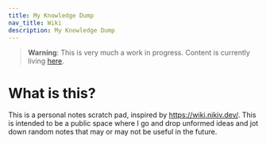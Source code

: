 ```yaml
---
title: My Knowledge Dump
nav_title: Wiki
description: My Knowledge Dump
---
```


> **Warning**: This is very much a work in progress. Content is currently
> living [here](https://github.com/thiskevinwang/public-docs/tree/manifestless).

# What is this?

This is a personal notes scratch pad, inspired by https://wiki.nikiv.dev/. This 
is intended to be a public space where I go and drop unformed ideas and jot down
random notes that may or may not be useful in the future.